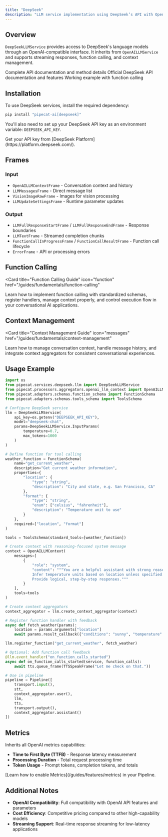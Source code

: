 ```yaml
---
title: "DeepSeek"
description: "LLM service implementation using DeepSeek’s API with OpenAI-compatible interface"
---
```


## Overview

`DeepSeekLLMService` provides access to DeepSeek's language models through an OpenAI-compatible interface. It inherits from `OpenAILLMService` and supports streaming responses, function calling, and context management.

<CardGroup cols={3}>
  <Card
    title="API Reference"
    icon="code"
    href="https://reference-server.pipecat.ai/en/latest/api/pipecat.services.deepseek.llm.html"
  >
    Complete API documentation and method details
  </Card>
  <Card
    title="DeepSeek Docs"
    icon="book"
    href="https://api-docs.deepseek.com/api/create-chat-completion"
  >
    Official DeepSeek API documentation and features
  </Card>
  <Card
    title="Example Code"
    icon="play"
    href="https://github.com/pipecat-ai/pipecat/blob/main/examples/foundational/14l-function-calling-deepseek.py"
  >
    Working example with function calling
  </Card>
</CardGroup>

## Installation

To use DeepSeek services, install the required dependency:

```bash
pip install "pipecat-ai[deepseek]"
```

You'll also need to set up your DeepSeek API key as an environment variable: `DEEPSEEK_API_KEY`.

<Tip>
  Get your API key from [DeepSeek Platform](https://platform.deepseek.com/).
</Tip>

## Frames

### Input

- `OpenAILLMContextFrame` - Conversation context and history
- `LLMMessagesFrame` - Direct message list
- `VisionImageRawFrame` - Images for vision processing
- `LLMUpdateSettingsFrame` - Runtime parameter updates

### Output

- `LLMFullResponseStartFrame` / `LLMFullResponseEndFrame` - Response boundaries
- `LLMTextFrame` - Streamed completion chunks
- `FunctionCallInProgressFrame` / `FunctionCallResultFrame` - Function call lifecycle
- `ErrorFrame` - API or processing errors

## Function Calling

<Card
  title="Function Calling Guide"
  icon="function"
  href="/guides/fundamentals/function-calling"
>
  Learn how to implement function calling with standardized schemas, register
  handlers, manage context properly, and control execution flow in your
  conversational AI applications.
</Card>

## Context Management

<Card
  title="Context Management Guide"
  icon="messages"
  href="/guides/fundamentals/context-management"
>
  Learn how to manage conversation context, handle message history, and
  integrate context aggregators for consistent conversational experiences.
</Card>

## Usage Example

```python
import os
from pipecat.services.deepseek.llm import DeepSeekLLMService
from pipecat.processors.aggregators.openai_llm_context import OpenAILLMContext
from pipecat.adapters.schemas.function_schema import FunctionSchema
from pipecat.adapters.schemas.tools_schema import ToolsSchema

# Configure DeepSeek service
llm = DeepSeekLLMService(
    api_key=os.getenv("DEEPSEEK_API_KEY"),
    model="deepseek-chat",
    params=DeepSeekLLMService.InputParams(
        temperature=0.7,
        max_tokens=1000
    )
)

# Define function for tool calling
weather_function = FunctionSchema(
    name="get_current_weather",
    description="Get current weather information",
    properties={
        "location": {
            "type": "string",
            "description": "City and state, e.g. San Francisco, CA"
        },
        "format": {
            "type": "string",
            "enum": ["celsius", "fahrenheit"],
            "description": "Temperature unit to use"
        }
    },
    required=["location", "format"]
)

tools = ToolsSchema(standard_tools=[weather_function])

# Create context with reasoning-focused system message
context = OpenAILLMContext(
    messages=[
        {
            "role": "system",
            "content": """You are a helpful assistant with strong reasoning capabilities.
            Infer temperature units based on location unless specified.
            Provide logical, step-by-step responses."""
        }
    ],
    tools=tools
)

# Create context aggregators
context_aggregator = llm.create_context_aggregator(context)

# Register function handler with feedback
async def fetch_weather(params):
    location = params.arguments["location"]
    await params.result_callback({"conditions": "sunny", "temperature": "75°F"})

llm.register_function("get_current_weather", fetch_weather)

# Optional: Add function call feedback
@llm.event_handler("on_function_calls_started")
async def on_function_calls_started(service, function_calls):
    await tts.queue_frame(TTSSpeakFrame("Let me check on that."))

# Use in pipeline
pipeline = Pipeline([
    transport.input(),
    stt,
    context_aggregator.user(),
    llm,
    tts,
    transport.output(),
    context_aggregator.assistant()
])
```

## Metrics

Inherits all OpenAI metrics capabilities:

- **Time to First Byte (TTFB)** - Response latency measurement
- **Processing Duration** - Total request processing time
- **Token Usage** - Prompt tokens, completion tokens, and totals

<Info>
  [Learn how to enable Metrics](/guides/features/metrics) in your Pipeline.
</Info>

## Additional Notes

- **OpenAI Compatibility**: Full compatibility with OpenAI API features and parameters
- **Cost Efficiency**: Competitive pricing compared to other high-capability models
- **Streaming Support**: Real-time response streaming for low-latency applications
